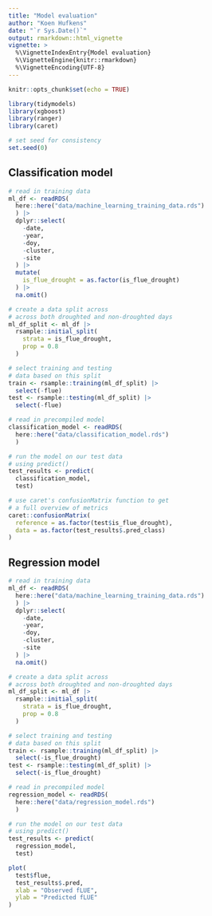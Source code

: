 ```yaml
---
title: "Model evaluation"
author: "Koen Hufkens"
date: "`r Sys.Date()`"
output: rmarkdown::html_vignette
vignette: >
  %\VignetteIndexEntry{Model evaluation}
  %\VignetteEngine{knitr::rmarkdown}
  %\VignetteEncoding{UTF-8}
---
```


```r
knitr::opts_chunk$set(echo = TRUE)

library(tidymodels)
library(xgboost)
library(ranger)
library(caret)

# set seed for consistency
set.seed(0)
```

## Classification model

```r
# read in training data
ml_df <- readRDS(
  here::here("data/machine_learning_training_data.rds")
  ) |>
  dplyr::select(
    -date,
    -year,
    -doy,
    -cluster,
    -site
  ) |>
  mutate(
    is_flue_drought = as.factor(is_flue_drought)
  ) |>
  na.omit()

# create a data split across
# across both droughted and non-droughted days
ml_df_split <- ml_df |>
  rsample::initial_split(
    strata = is_flue_drought,
    prop = 0.8
  )

# select training and testing
# data based on this split
train <- rsample::training(ml_df_split) |>
  select(-flue)
test <- rsample::testing(ml_df_split) |>
  select(-flue)
```

```r
# read in precompiled model
classification_model <- readRDS(
  here::here("data/classification_model.rds")
  )

# run the model on our test data
# using predict()
test_results <- predict(
  classification_model,
  test)

# use caret's confusionMatrix function to get
# a full overview of metrics
caret::confusionMatrix(
  reference = as.factor(test$is_flue_drought),
  data = as.factor(test_results$.pred_class)
)

```

## Regression model

```r
# read in training data
ml_df <- readRDS(
  here::here("data/machine_learning_training_data.rds")
  ) |>
  dplyr::select(
    -date,
    -year,
    -doy,
    -cluster,
    -site
  ) |>
  na.omit()

# create a data split across
# across both droughted and non-droughted days
ml_df_split <- ml_df |>
  rsample::initial_split(
    strata = is_flue_drought,
    prop = 0.8
  )

# select training and testing
# data based on this split
train <- rsample::training(ml_df_split) |>
  select(-is_flue_drought)
test <- rsample::testing(ml_df_split) |>
  select(-is_flue_drought)
```

```r
# read in precompiled model
regression_model <- readRDS(
  here::here("data/regression_model.rds")
  )

# run the model on our test data
# using predict()
test_results <- predict(
  regression_model,
  test)

plot(
  test$flue,
  test_results$.pred,
  xlab = "Observed fLUE",
  ylab = "Predicted fLUE"
)

```
